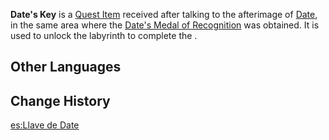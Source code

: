 {{Item Infobox
|id           = 101655
|image        = Item Black Key.png
|type         = Quest Items
|description  = Date's key. Unfortunately, this will not open the treasury of a distinguished Enkanomiya family. It will only open the way to the Heterodoxa labyrinth.
|source1      = Starting the world quest ''[[Date's Challenge]]''.
}}
'''Date's Key''' is a [[Quest Item]] received after talking to the afterimage of [[Date]], in the same area where the [[Date's Medal of Recognition]] was obtained. It is used to unlock the labyrinth to complete the {{Quest|Date's Challenge}}.

==Other Languages==
{{Other Languages
|default_hidden = 1
|en      = Date's Key
|zhs     = 伊达的钥匙
|zhs_rm  = Yīdá de Yàoshi
|zht     = 伊達的鑰匙
|zht_rm  = Yīdá de Yàoshi
|ja      = 伊達の鍵
|ja_rm   = Date no Kagi
|ko      = 다테의 열쇠
|ko_rm   = Date-ui Yeolsoe
|es      = Llave de Date
|fr      = Clé de Date
|ru      = Ключ Датэ
|th      = กุญแจของ Date
|th_rm   = Kunchae khong Date
|vi      = Chìa Khóa Của Date
|de      = Dates Schlüssel
|id      = Kunci Date
|pt      = Chave de Date
|tr      = Date'nin Anahtarı
|it      = Chiave di Date
}}

==Change History==
{{Change History|2.4}}

[[es:Llave de Date]]